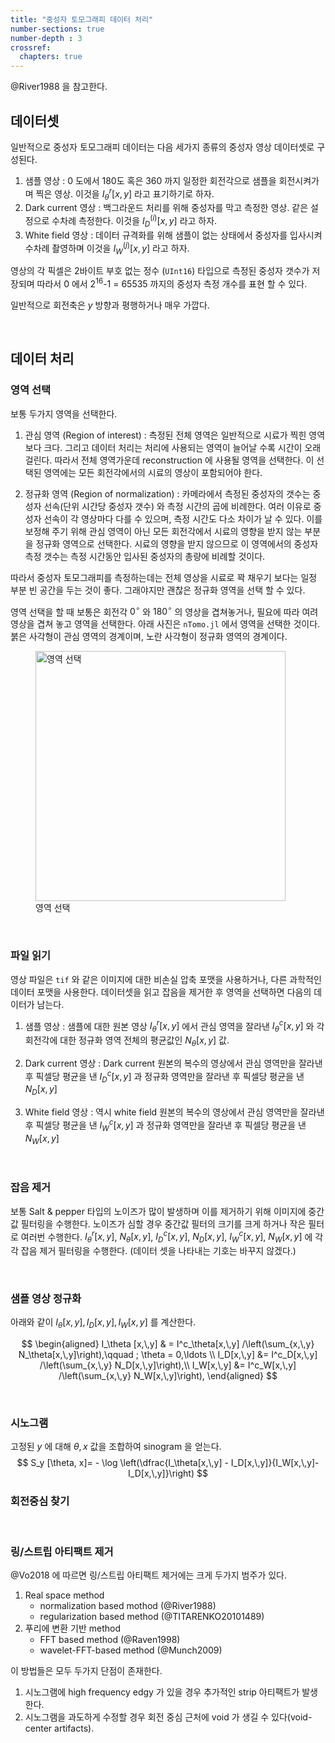 ```yaml
---
title: "중성자 토모그래피 데이터 처리"
number-sections: true
number-depth : 3
crossref:
  chapters: true
---
```



@River1988 을 참고한다.

## 데이터셋

일반적으로 중성자 토모그래피 데이터는 다음 세가지 종류의 중성자 영상 데이터셋로 구성된다.

1. 샘플 영상 : 0 도에서 180도 혹은 360 까지 일정한 회전각으로 샘플을 회전시켜가며 찍은 영상. 이것을 $I^r_\theta [x, y]$ 라고 표기하기로 하자. 
2. Dark current 영상 : 백그라운드 처리를 위해 중성자를 막고 측정한 영상. 같은 설정으로 수차례 측정한다. 이것을 $I^{(i)}_D [x, y]$ 라고 하자. 
3. White field 영상 : 데이터 규격화를 위해 샘플이 없는 상태에서 중성자를 입사시켜 수차례 촬영하며 이것을 $I^{(j)}_W[x, y]$ 라고 하자. 

영상의 각 픽셀은 2바이트 부호 없는 정수 (`UInt16`) 타입으로 측정된 중성자 갯수가 저장되며 따라서 0 에서 2<sup>16</sup>-1 = 65535 까지의 중성자 측정 개수를 표현 할 수 있다. 

일반적으로 회전축은 $y$ 방향과 평행하거나 매우 가깝다. 

</br>

## 데이터 처리



### 영역 선택

보통 두가지 영역을 선택한다.

1. 관심 영역 (Region of interest) : 측정된 전체 영역은 일반적으로 시료가 찍힌 영역보다 크다. 그리고 데이터 처리는 처리에 사용되는 영역이 늘어날 수록 시간이 오래 걸린다. 따라서 전체 영역가운데 reconstruction 에 사용될 영역을 선택한다. 이 선택된 영역에는 모든 회전각에서의 시료의 영상이 포함되어야 한다. 

2. 정규화 영역 (Region of normalization) : 카메라에서 측정된 중성자의 갯수는 중성자 선속(단위 시간당 중성자 갯수) 와 측정 시간의 곱에 비례한다. 여러 이유로 중성자 선속이 각 영상마다 다를 수 있으며, 측정 시간도 다소 차이가 날 수 있다. 이를 보정해 주기 위해 관심 영역이 아닌 모든 회전각에서 시료의 영향을 받지 않는 부분을 정규화 영역으로 선택한다. 시료의 영향을 받지 않으므로 이 영역에서의 중성자 측정 갯수는 측정 시간동안 입사된 중성자의 총량에 비례할 것이다. 

따라서 중성자 토모그래피를 측정하는데는 전체 영상을 시료로 꽉 채우기 보다는 일정 부분 빈 공간을 두는 것이 좋다. 그래야지만 괜찮은 정규화 영역을 선택 할 수 있다.

영역 선택을 할 때 보통은 회전각 $0^\circ$ 와 $180^\circ$ 의 영상을 겹쳐놓거나, 필요에 따라 여려 영상을 겹쳐 놓고 영역을 선택한다. 아래 사진은 `nTomo.jl` 에서 영역을 선택한 것이다. 붉은 사각형이 관심 영역의 경계이며, 노란 사각형이 정규화 영역의 경계이다.

![영역 선택](region.png){width=400}

</br>

### 파일 읽기

영상 파일은 `tif` 와 같은 이미지에 대한 비손실 압축 포맷을 사용하거나, 다른 과학적인 데이터 포맷을 사용한다. 데이터셋을 읽고 잡음을 제거한 후 영역을 선택하면 다음의 데이터가 남는다.

1. 샘플 영상 : 샘플에 대한 원본 영상 $I^r_\theta [x,\,y]$ 에서 관심 영역을 잘라낸 $I^c_\theta[x,\,y]$ 와 각 회전각에 대한 정규화 영역 전체의 평균값인 $N_\theta[x,\,y]$ 값.

2. Dark current 영상 : Dark current 원본의 복수의 영상에서 관심 영역만을 잘라낸 후 픽셀당 평균을 낸 $I^c_D[x,\,y]$ 과 정규화 영역만을 잘라낸 후 픽셀당 평균을 낸 $N_D[x,\,y]$

3. White field 영상 : 역시 white field 원본의 복수의 영상에서 관심 영역만을 잘라낸 후 픽셀당 평균을 낸 $I^c_W[x,\,y]$ 과 정규화 영역만을 잘라낸 후 픽셀당 평균을 낸 $N_W[x,\,y]$



</br>

### 잡음 제거

보통 Salt & pepper 타입의 노이즈가 많이 발생하며 이를 제거하기 위해 이미지에 중간값 필터링을 수행한다. 노이즈가 심할 경우 중간값 필터의 크기를 크게 하거나 작은 필터로 여러번 수행한다. $I^r_\theta [x,\,y]$, $N_\theta[x,\,y]$, $I^c_D[x,\,y]$, $N_D[x,\,y]$, $I^c_W[x,\,y]$, $N_W[x,\,y]$ 에 각각 잡음 제거 필터링을 수행한다. (데이터 셋을 나타내는 기호는 바꾸지 않겠다.)

</br>

### 샘플 영상 정규화

아래와 같이 $I_\theta[x,\,y],\, I_D[x,\,y],\, I_W[x,\,y]$ 를 계산한다. 

$$
\begin{aligned}
I_\theta [x,\,y] & = I^c_\theta[x,\,y] /\left(\sum_{x,\,y} N_\theta[x,\,y]\right),\qquad ; \theta = 0,\ldots \\
I_D[x,\,y] &= I^c_D[x,\,y] /\left(\sum_{x,\,y} N_D[x,\,y]\right),\\
I_W[x,\,y] &= I^c_W[x,\,y] /\left(\sum_{x,\,y} N_W[x,\,y]\right),
\end{aligned}
$$

</br>

### 시노그램

고정된 $y$ 에 대해 $\theta,\,x$ 값을 조합하여 sinogram 을 얻는다. 
$$
S_y [\theta, x]= - \log \left(\dfrac{I_\theta[x,\,y] - I_D[x,\,y]}{I_W[x,\,y]-I_D[x,\,y]}\right)
$$


### 회전중심 찾기



</br>

### 링/스트립 아티팩트 제거

@Vo2018 에 따르면 링/스트립 아티팩트 제거에는 크게 두가지 범주가 있다.

1. Real space method
   - normalization based mothod (@River1988)
   - regularization based method (@TITARENKO20101489)

2. 푸리에 변환 기반 method
   - FFT based method (@Raven1998)
   - wavelet-FFT-based method (@Munch2009)


이 방법들은 모두 두가지 단점이 존재한다.

1. 시노그램에 high frequency edgy 가 있을 경우 추가적인 strip 아티팩트가 발생한다. 
2. 시노그램을 과도하게 수정할 경우 회전 중심 근처에 void 가 생길 수 있다(void-center artifacts).





